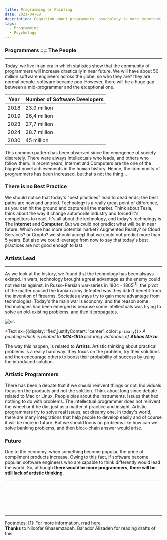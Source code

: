 ```yaml
---
title: Programming or Painting
date: 2021-04-08
description: Cognition about programmers' psychology is more important in our era. As this community grow and reach to it's highest point, it's interesting to study them.
tags:
  - Programming
  - Psychology
---
```


### Programmers == The People
---

Today, we live in an era in which statistics show that the community of programmers will increase drastically in near future. We will have about 50 million software engineers
across the globe. so who they are? they are normal people. software became pop. However, there will be a huge gap between a mid-programmer and the exceptional one.

| Year   |      Number of Software Developers       |
| ------ | ---------------------------------------- |
| 2018   |   23.9 million                           |
| 2019   |   26,4 million                           |
| 2023   |   27,7 million                           |
| 2024   |   28.7 million                           |
| 2030   |     45 million                           |


This common pattern has been observed since the emergence of society discretely. There were always intellectuals who leads, and others who follow them. In recent years,
Internet and Computers are the one of the biggest novel achievements in the human history. Hence, the community of programmers has been increased. but that's not the thing...

### There is no Best Practice
We should notice that today's "best practices" lead to dead ends; the best paths are new and untried. Technology is a really great point of difference, as you can
hit the ground and capture all the market. Think about Tesla, think about the way it change automobile industry and forced it's competitors to react. It's all about the
technology, and today's technology is The <b>Internet</b> and <b>Computer</b>. But we could not predict what will be in near future. Which one has more potential market?
Augmented Reality? or Cloud Services? or Crypto? we should accept that we could not predict more than 5 years. But also we could leverage from now to say that today's
best practices are not good enough to last.

### Artists Lead
---
As we look at the history, we found that the technology has been always existed. In wars, technology brought a great advantage as the enemy could not resists against.
In Russo-Persian war-series in 1804 - 1805<sup>[1]</sup>, the pivot of the matter caused the Iranian army defeated was they didn't benefit from the invention of firearms.
Societies always try to gain more advantage from technologies. Today's the main war is economy. and the reason some technologies had been emerged is
because some intellectuals was trying to solve an old-existing problems. and then it propagates.


![ss](./Battle_Between_Persians_and_Russians_-_State_Hermitage_Museum.jpeg)

<Text sx={{display: 'flex',justifyContent: 'center', color: `primary`}}><i> A painting which is related to <b>1814-1815</b> picturing victorious of <b>Abbas Mirza</b> </i></Text>

The way this happen, is related to <b>Artists</b>. Artistic thinking about practical problems is a really hard way. they focus on the problem, try their solutions and then
encourage others to boost their probability of success by using the introduced solution.

### Artistic Programmers
There has been a debate that if we should reinvent things or not. Individuals focus on the products and not
the solution. Think about long since debate related to Mac or Linux. People bias about the instruments.
issues that had nothing to do with problems. The intellectual programmer does not reinvent the wheel or if he did, just as a matter of practice and insight.
Artistic programmers try to solve real issues, not dreamy one. In today's world, there are many integrations that help people to develop easily and of course it
will be more in future. But we should focus on problems like how can we solve banking problems, and then block-chain answer would arise.

### Future
Due to the economy, when something become popular, the price of compliment products increase. Owing to this fact, if software become popular, software engineers who
are capable to think differently would lead the world. So, although <b> there would be more programmers, there will be still lack of artistic thinking</b>.

---


  <TwitterButton link="https://shirani.me/programming-or-painting"/>
  <LinkedinButton link="https://shirani.me/programming-or-painting"/>

<br/>
<br/>
<br/>
<br/>
<br/>
<hr/>

<Text> Footnotes:
</Text>
<Text>
[1]: For more information, read <a href="https://en.wikipedia.org/wiki/Russo-Persian_War_(1804%E2%80%931813)" target="_blank">here</a>.
</Text>
<br/>
<Text>
<b>Thanks</b> to Niloofar Ghasemzadeh, Bahador Alizadeh for reading drafts of this.
</Text>